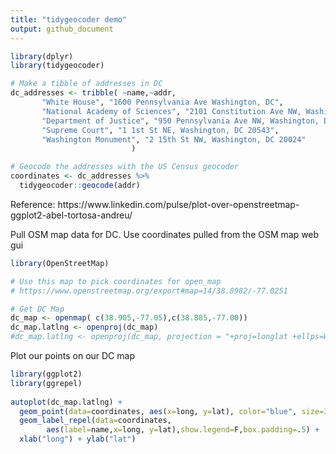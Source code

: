 ```yaml
---
title: "tidygeocoder demo"
output: github_document
---
```


```r
library(dplyr)
library(tidygeocoder)

# Make a tibble of addresses in DC
dc_addresses <- tribble( ~name,~addr,
       "White House", "1600 Pennsylvania Ave Washington, DC",
       "National Academy of Sciences", "2101 Constitution Ave NW, Washington, DC 20418",
       "Department of Justice", "950 Pennsylvania Ave NW, Washington, DC 20530",
       "Supreme Court", "1 1st St NE, Washington, DC 20543",
       "Washington Monument", "2 15th St NW, Washington, DC 20024"
                           )

# Geocode the addresses with the US Census geocoder
coordinates <- dc_addresses %>%
  tidygeocoder::geocode(addr)
```

Reference: https://www.linkedin.com/pulse/plot-over-openstreetmap-ggplot2-abel-tortosa-andreu/

Pull OSM map data for DC. Use coordinates pulled from the OSM map web gui
```r
library(OpenStreetMap)

# Use this map to pick coordinates for open_map
# https://www.openstreetmap.org/export#map=14/38.8982/-77.0251  

# Get DC Map
dc_map <- openmap( c(38.905,-77.05),c(38.885,-77.00))
dc_map.latlng <- openproj(dc_map)
#dc_map.latlng <- openproj(dc_map, projection = "+proj=longlat +ellps=WGS84 +datum=WGS84 +no_defs")

```

Plot our points on our DC map

```r
library(ggplot2)
library(ggrepel)
  
autoplot(dc_map.latlng) +
  geom_point(data=coordinates, aes(x=long, y=lat), color="blue", size=3, alpha=1) +
  geom_label_repel(data=coordinates,
        aes(label=name,x=long, y=lat),show.legend=F,box.padding=.5) +
  xlab("long") + ylab("lat")

```
